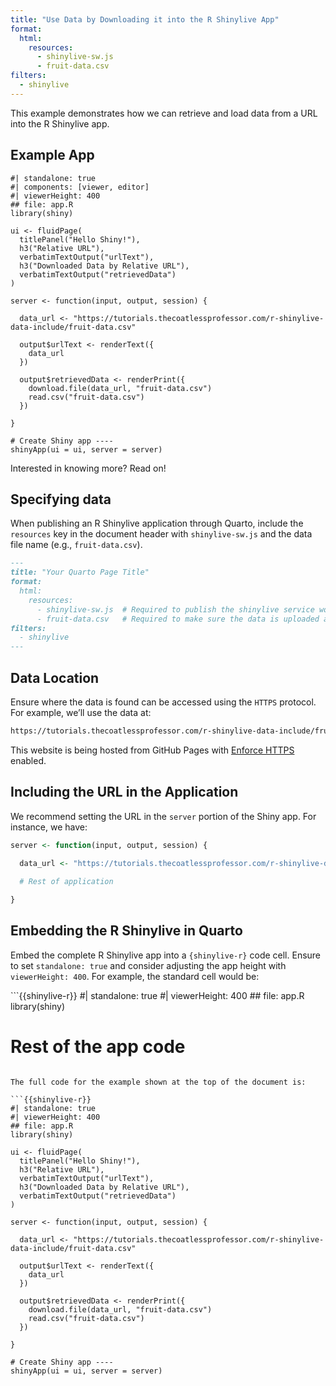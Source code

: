 ```yaml
---
title: "Use Data by Downloading it into the R Shinylive App"
format:
  html:
    resources: 
      - shinylive-sw.js
      - fruit-data.csv
filters:
  - shinylive
---
```


This example demonstrates how we can retrieve and load data from a URL into the R Shinylive app.

## Example App

```shinylive-r
#| standalone: true
#| components: [viewer, editor]
#| viewerHeight: 400
## file: app.R
library(shiny)

ui <- fluidPage(
  titlePanel("Hello Shiny!"),
  h3("Relative URL"),
  verbatimTextOutput("urlText"),
  h3("Downloaded Data by Relative URL"),
  verbatimTextOutput("retrievedData")
)

server <- function(input, output, session) {
  
  data_url <- "https://tutorials.thecoatlessprofessor.com/r-shinylive-data-include/fruit-data.csv"
  
  output$urlText <- renderText({
    data_url
  })
  
  output$retrievedData <- renderPrint({
    download.file(data_url, "fruit-data.csv")
    read.csv("fruit-data.csv")
  })
  
}

# Create Shiny app ----
shinyApp(ui = ui, server = server)
```

Interested in knowing more? Read on!

## Specifying data

When publishing an R Shinylive application through Quarto, include the `resources` key in the document header with `shinylive-sw.js` and the data file name (e.g., `fruit-data.csv`).

```md
---
title: "Your Quarto Page Title"
format:
  html:
    resources: 
      - shinylive-sw.js  # Required to publish the shinylive service worker
      - fruit-data.csv   # Required to make sure the data is uploaded alongside the application
filters:
  - shinylive
---
```

## Data Location

Ensure where the data is found can be accessed using the `HTTPS` protocol. For example, we'll use the data at:

```default
https://tutorials.thecoatlessprofessor.com/r-shinylive-data-include/fruit-data.csv
```

:::callout-note
This website is being hosted from GitHub Pages with [Enforce HTTPS](https://docs.github.com/en/pages/getting-started-with-github-pages/securing-your-github-pages-site-with-https#enforcing-https-for-your-github-pages-site) enabled. 
:::

## Including the URL in the Application

We recommend setting the URL in the `server` portion of the Shiny app. For instance, we have: 

```r
server <- function(input, output, session) {
  
  data_url <- "https://tutorials.thecoatlessprofessor.com/r-shinylive-data-include/fruit-data.csv"

  # Rest of application

}
```

## Embedding the R Shinylive in Quarto 

Embed the complete R Shinylive app into a `{shinylive-r}` code cell. Ensure to set `standalone: true` and consider adjusting the app height with `viewerHeight: 400`. For example, the standard cell would be:

```{{shinylive-r}}
#| standalone: true
#| viewerHeight: 400
## file: app.R
library(shiny)

# Rest of the app code
```

The full code for the example shown at the top of the document is: 

```{{shinylive-r}}
#| standalone: true
#| viewerHeight: 400
## file: app.R
library(shiny)

ui <- fluidPage(
  titlePanel("Hello Shiny!"),
  h3("Relative URL"),
  verbatimTextOutput("urlText"),
  h3("Downloaded Data by Relative URL"),
  verbatimTextOutput("retrievedData")
)

server <- function(input, output, session) {
  
  data_url <- "https://tutorials.thecoatlessprofessor.com/r-shinylive-data-include/fruit-data.csv"
  
  output$urlText <- renderText({
    data_url
  })
  
  output$retrievedData <- renderPrint({
    download.file(data_url, "fruit-data.csv")
    read.csv("fruit-data.csv")
  })
  
}

# Create Shiny app ----
shinyApp(ui = ui, server = server)
```

